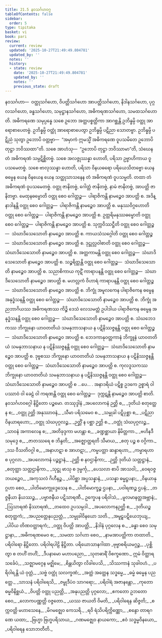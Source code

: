 ```yaml
---
title: 21.5 နဝသင်္ဂဟဝဂ္ဂ
tableOfContents: false
sidebar:
  order: 5
type: tipitaka
basket: vi
book: pari
review:
  current: review
  updated: '2025-10-27T21:49:49.804781'
  updated_by: ''
  notes: ''
  history:
  - state: review
    date: '2025-10-27T21:49:49.804781'
    updated_by: ''
    notes: ''
    previous_state: draft
---
```



<ReviewStatus review={frontmatter.review} showDetails={true} />

<HypothesisAnnotation frontmatter={frontmatter} />

<DynamicBreadcrumb />

<Division number="501" book="pari" e="ch" v="5" p="387">

<Paragraph number="2434" book="pari">
နဝသင်္ဂဟာ—  ဝတ္ထုသင်္ဂဟော, ဝိပတ္တိသင်္ဂဟော အာပတ္တိသင်္ဂဟော, နိဒါနသင်္ဂဟော, ပုဂ္ဂလသင်္ဂဟော, ခန္ဓသင်္ဂဟော, သမုဋ္ဌာနသင်္ဂဟော, အဓိကရဏသင်္ဂဟော, သမထသင်္ဂဟောတိ.
</Paragraph>

<Paragraph number="2435" book="pari">
အဓိကရဏေ သမုပ္ပန္နေ သစေ ဥဘော အတ္ထပစ္စတ္ထိကာ အာဂစ္ဆန္တိ ဥဘိန္နမ္ပိ ဝတ္ထု အာရောစာပေတဗ္ဗံ. ဥဘိန္နမ္ပိ ဝတ္ထုံ အာရောစာပေတွာ ဥဘိန္နမ္ပိ ပဋိညာ သောတဗ္ဗာ. ဥဘိန္နမ္ပိ ပဋိညံ သုတွာ ဥဘောပိ ဝတ္တဗ္ဗာ—  “အမှာကံ ဣမသ္မိံ အဓိကရဏေ ဝူပသမိတေ ဥဘောပိ တုဋ္ဌာ ဘဝိဿထာ”တိ. သစေ အာဟံသု—  “ဥဘောပိ တုဋ္ဌာ ဘဝိဿာမာ”တိ, သံဃေန တံ အဓိကရဏံ သမ္ပဋိစ္ဆိတဗ္ဗံ. သစေ အလဇ္ဇုဿန္နာ ဟောတိ, ပရိသာ ဥဗ္ဗာဟိကာယ ဝူပသမေတဗ္ဗံ. သစေ ဗာလုဿန္နာ ဟောတိ, ပရိသာ ဝိနယဓရော ပရိယေသိတဗ္ဗော ယေန ဓမ္မေန ယေန ဝိနယေန ယေန သတ္ထုသာသနေန တံ အဓိကရဏံ ဝူပသမ္မတိ. တထာ တံ အဓိကရဏံ ဝူပသမေတဗ္ဗံ.
</Paragraph>

<Paragraph number="2436" book="pari">
ဝတ္ထု ဇာနိတဗ္ဗံ, ဂေါတ္တံ ဇာနိတဗ္ဗံ, နာမံ ဇာနိတဗ္ဗံ, အာပတ္တိ ဇာနိတဗ္ဗာ.
</Paragraph>

<Paragraph number="2437" book="pari">
မေထုနဓမ္မောတိ ဝတ္ထု စေဝ ဂေါတ္တဉ္စ—  ပါရာဇိကန္တိ နာမဉ္စေဝ အာပတ္တိ စ.
</Paragraph>

<Paragraph number="2438" book="pari">
အဒိန္နာဒါနန္တိ ဝတ္ထု စေဝ ဂေါတ္တဉ္စ—  ပါရာဇိကန္တိ နာမဉ္စေဝ အာပတ္တိ စ.
</Paragraph>

<Paragraph number="2439" book="pari">
မနုဿဝိဂ္ဂဟောတိ ဝတ္ထု စေဝ ဂေါတ္တဉ္စ—  ပါရာဇိကန္တိ နာမဉ္စေဝ အာပတ္တိ စ.
</Paragraph>

<Paragraph number="2440" book="pari">
ဥတ္တရိမနုဿဓမ္မောတိ ဝတ္ထု စေဝ ဂေါတ္တဉ္စ—  ပါရာဇိကန္တိ နာမဉ္စေဝ အာပတ္တိ စ.
</Paragraph>

<Paragraph number="2441" book="pari">
သုက္ကဝိဿဋ္ဌီတိ ဝတ္ထု စေဝ ဂေါတ္တဉ္စ—  သံဃာဒိသေသောတိ နာမဉ္စေဝ အာပတ္တိ စ.
</Paragraph>

<Paragraph number="2442" book="pari">
ကာယသံသဂ္ဂေါတိ ဝတ္ထု စေဝ ဂေါတ္တဉ္စ—  သံဃာဒိသေသောတိ နာမဉ္စေဝ အာပတ္တိ စ.
</Paragraph>

<Paragraph number="2443" book="pari">
ဒုဋ္ဌုလ္လဝါစာတိ ဝတ္ထု စေဝ ဂေါတ္တဉ္စ—  သံဃာဒိသေသောတိ နာမဉ္စေဝ အာပတ္တိ စ.
</Paragraph>

<Paragraph number="2444" book="pari">
အတ္တကာမန္တိ ဝတ္ထု စေဝ ဂေါတ္တဉ္စ—  သံဃာဒိသေသောတိ နာမဉ္စေဝ အာပတ္တိ စ.
</Paragraph>

<Paragraph number="2445" book="pari">
သဉ္စရိတ္တန္တိ ဝတ္ထု စေဝ ဂေါတ္တဉ္စ—  သံဃာဒိသေသောတိ နာမဉ္စေဝ အာပတ္တိ စ.
</Paragraph>

<Paragraph number="2446" book="pari">
သညာစိကာယ ကုဋိံ ကာရာပနန္တိ ဝတ္ထု စေဝ ဂေါတ္တဉ္စ—  သံဃာဒိသေသောတိ နာမဉ္စေဝ အာပတ္တိ စ.
</Paragraph>

<Paragraph number="2447" book="pari">
မဟလ္လကံ ဝိဟာရံ ကာရာပနန္တိ ဝတ္ထု စေဝ ဂေါတ္တဉ္စ—  သံဃာဒိသေသောတိ နာမဉ္စေဝ အာပတ္တိ စ.
</Paragraph>

<Paragraph number="2448" book="pari">
ဘိက္ခုံ အမူလကေန ပါရာဇိကေန ဓမ္မေန အနုဒ္ဓံသနန္တိ ဝတ္ထု စေဝ ဂေါတ္တဉ္စ—  သံဃာဒိသေသောတိ နာမဉ္စေဝ အာပတ္တိ စ.
</Paragraph>

<Paragraph number="2449" book="pari">
ဘိက္ခုံ အညဘာဂိယဿ အဓိကရဏဿ ကိဉ္စိ ဒေသံ လေသမတ္တံ ဥပါဒါယ ပါရာဇိကေန ဓမ္မေန အနုဒ္ဓံသနန္တိ ဝတ္ထု စေဝ ဂေါတ္တဉ္စ—  သံဃာဒိသေသောတိ နာမဉ္စေဝ အာပတ္တိ စ.
</Paragraph>

<Paragraph number="2450" book="pari">
သံဃဘေဒကဿ ဘိက္ခုနော ယာဝတတိယံ သမနုဘာသနာယ န ပဋိနိဿဇ္ဇနန္တိ ဝတ္ထု စေဝ ဂေါတ္တဉ္စ—  သံဃာဒိသေသောတိ နာမဉ္စေဝ အာပတ္တိ စ.
</Paragraph>

<Paragraph number="2451" book="pari">
ဘေဒကာနုဝတ္တကာနံ ဘိက္ခူနံ ယာဝတတိယံ သမနုဘာသနာယ န ပဋိနိဿဇ္ဇနန္တိ ဝတ္ထု စေဝ ဂေါတ္တဉ္စ—  သံဃာဒိသေသောတိ နာမဉ္စေဝ အာပတ္တိ စ.
</Paragraph>

<Paragraph number="2452" book="pari">
ဒုဗ္ဗစဿ ဘိက္ခုနော ယာဝတတိယံ သမနုဘာသနာယ န ပဋိနိဿဇ္ဇနန္တိ ဝတ္ထု စေဝ ဂေါတ္တဉ္စ—  သံဃာဒိသေသောတိ နာမဉ္စေဝ အာပတ္တိ စ.
</Paragraph>

<Paragraph number="2453" book="pari">
ကုလဒူသကဿ ဘိက္ခုနော ယာဝတတိယံ သမနုဘာသနာယ န ပဋိနိဿဇ္ဇနန္တိ ဝတ္ထု စေဝ ဂေါတ္တဉ္စ—  သံဃာဒိသေသောတိ နာမဉ္စေဝ အာပတ္တိ စ …ပေ… .
</Paragraph>

<Paragraph number="2454" book="pari">
အနာဒရိယံ ပဋိစ္စ ဥဒကေ ဥစ္စာရံ ဝါ ပဿာဝံ ဝါ ခေဠံ ဝါ ကရဏန္တိ ဝတ္ထု စေဝ ဂေါတ္တဉ္စ—  ဒုက္ကဋန္တိ နာမဉ္စေဝ အာပတ္တိ စာတိ.

</Paragraph>
</Division>

<Paragraph number="2455" type="center" book="pari">
နဝသင်္ဂဟဝဂ္ဂေါ နိဋ္ဌိတော ပဉ္စမော.



</Paragraph>

<Paragraph number="2456" type="center" book="pari">
တဿုဒ္ဒါနံ


</Paragraph>

<Paragraph number="2457" type="verses" book="pari">
_အပလောကနံ ဉတ္တိ စ,_  
_ဒုတိယံ စတုတ္ထေန စ;_  
_ဝတ္ထု ဉတ္တိ အနုဿာဝနံ,_  
_သီမာ ပရိသမေဝ စ._  

</Paragraph>

<Paragraph number="2458" type="verses" book="pari">
_သမ္မုခါ ပဋိပုစ္ဆာ စ,_  
_ပဋိညာ ဝိနယာရဟော;_  
_ဝတ္ထု သံဃပုဂ္ဂလဉ္စ,_  
_ဉတ္တိံ န ပစ္ဆာ ဉတ္တိ စ._  

</Paragraph>

<Paragraph number="2459" type="verses" book="pari">
_ဝတ္ထုံ သံဃပုဂ္ဂလဉ္စ,_  
_သာဝနံ အကာလေန စ;_  
_အတိခုဒ္ဒကာ မဟန္တာ စ,_  
_ခဏ္ဍစ္ဆာယာ နိမိတ္တကာ._  

</Paragraph>

<Paragraph number="2460" type="verses" book="pari">
_ဗဟိနဒီ သမုဒ္ဒေ စ,_  
_ဇာတဿရေ စ ဘိန္ဒတိ;_  
_အဇ္ဈောတ္ထရတိ သီမာယ,_  
_စတု ပဉ္စ စ ဝဂ္ဂိကာ._  

</Paragraph>

<Paragraph number="2461" type="verses" book="pari">
_ဒသ ဝီသတိဝဂ္ဂါ စ,_  
_အနာဟဋာ စ အာဟဋာ;_  
_ကမ္မပတ္တာ ဆန္ဒာရဟာ,_  
_ကမ္မာရဟာ စ ပုဂ္ဂလာ._  

</Paragraph>

<Paragraph number="2462" type="verses" book="pari">
_အပလောကနံ ပဉ္စဋ္ဌာနံ,_  
_ဉတ္တိ စ နဝဌာနိကာ;_  
_ဉတ္တိ ဒုတိယံ သတ္တဋ္ဌာနံ,_  
_စတုတ္ထာ သတ္တဌာနိကာ._  

</Paragraph>

<Paragraph number="2463" type="verses" book="pari">
_သုဋ္ဌု ဖာသု စ ဒုမ္မင်္ကု,_  
_ပေသလာ စာပိ အာသဝါ;_  
_ဝေရဝဇ္ဇဘယဉ္စေဝ,_  
_အကုသလံ ဂိဟီနဉ္စ._  

</Paragraph>

<Paragraph number="2464" type="verses" book="pari">
_ပါပိစ္ဆာ အပ္ပသန္နာနံ,_  
_ပသန္နာ ဓမ္မဋ္ဌပနာ;_  
_ဝိနယာနုဂ္ဂဟာ စေဝ,_  
_ပါတိမောက္ခုဒ္ဒေသေန စ._  

</Paragraph>

<Paragraph number="2465" type="verses" book="pari">
_ပါတိမောက္ခဉ္စ ဌပနာ,_  
_ပဝါရဏဉ္စ ဌပနံ;_  
_တဇ္ဇနီယာ နိယဿဉ္စ,_  
_ပဗ္ဗာဇနီယ ပဋိသာရဏီ._  

</Paragraph>

<Paragraph number="2466" type="verses" book="pari">
ဥက္ခေပန ပရိဝါသံ,_  
_မူလမာနတ္တအဗ္ဘာနံ;_  
_ဩသာရဏံ နိဿာရဏံ,_  
_တထေဝ ဥပသမ္ပဒါ._  

</Paragraph>

<Paragraph number="2467" type="verses" book="pari">
_အပလောကနဉတ္တိ စ,_  
_ဒုတိယဉ္စ စတုတ္ထကံ;_  
_အပညတ္တေနုပညတ္တံ,_  
_သမ္မုခါဝိနယော သတိ._  

</Paragraph>

<Paragraph number="2468" type="verses" book="pari">
_အမူဠှပဋိယေဘုယျ,_  
_ပါပိယ တိဏဝတ္ထာရကံ;_  
_ဝတ္ထု ဝိပတ္တိ အာပတ္တိ,_  
_နိဒါနံ ပုဂ္ဂလေန စ._  

</Paragraph>

<Paragraph number="2469" type="verses" book="pari">
_ခန္ဓာ စေဝ သမုဋ္ဌာနာ,_  
_အဓိကရဏမေဝ စ;_  
_သမထာ သင်္ဂဟာ စေဝ,_  
_နာမအာပတ္တိကာ တထာတိ._  


</Paragraph>

<Paragraph number="2470" type="center" book="pari">
ပရိဝါရော နိဋ္ဌိတော.



</Paragraph>

<Paragraph number="2471" type="center" book="pari">
ပရိဝါရပါဠိ နိဋ္ဌိတာ.



</Paragraph>

<Paragraph number="2472" type="center" book="pari">
ပရိယောသာနဂါထာ


</Paragraph>

<Paragraph number="2473" type="verses" book="pari">
_ဗုဗ္ဗာစရိယမဂ္ဂဉ္စ,_  
_ပုစ္ဆိတွာ စ တဟိံ တဟိံ;_  
_ဒီပနာမော မဟာပညော,_  
_သုတဓာရိံ ဝိစက္ခဏော._  

</Paragraph>

<Paragraph number="2474" type="verses" book="pari">
ဣမံ ဝိတ္ထာရသင်္ခေပံ,_  
_သဇ္ဈာမဂ္ဂေန မဇ္ဈိမေ;_  
_စိန္တယိတွာ လိခါပေသိ,_  
_သိဿကာနံ သုခါဝဟံ._  

</Paragraph>

<Paragraph number="2475" type="verses" book="pari">
_ပရိဝါရန္တိ ယံ ဝုတ္တံ,_  
_သဗ္ဗံ ဝတ္ထုံ သလက္ခဏံ;_  
_အတ္ထံ အတ္ထေန သဒ္ဓမ္မေ,_  
_ဓမ္မံ ဓမ္မေန ပညတ္တေ._  

</Paragraph>

<Paragraph number="2476" type="verses" book="pari">
_သာသနံ ပရိဝါရေသိ,_  
_ဇမ္ဗုဒီပံဝ သာဂရော;_  
_ပရိဝါရံ အဇာနန္တော,_  
_ကုတော ဓမ္မဝိနိစ္ဆယံ._  

</Paragraph>

<Paragraph number="2477" type="verses" book="pari">
_ဝိပတ္တိ ဝတ္ထု ပညတ္တိ,_  
_အနုပညတ္တိ ပုဂ္ဂလော;_  
_ဧကတော ဥဘတော စေဝ,_  
_လောကပဏ္ဏတ္တိ ဝဇ္ဇတော._  

</Paragraph>

<Paragraph number="2478" type="verses" book="pari">
_ယဿ ဇာယတိ ဝိမတိ,_  
_ပရိဝါရေန ဆိဇ္ဇတိ;_  
_စက္ကဝတ္တိ မဟာသေနေ,_  
_မိဂမဇ္ဈေဝ ကေသရိ._  

</Paragraph>

<Paragraph number="2479" type="verses" book="pari">
_ရဝိ ရံသိပရိက္ကိဏ္ဏော,_  
_စန္ဒော တာရဂဏေ ယထာ;_  
_ဗြဟ္မာ ဗြဟ္မပရိသာယ,_  
_ဂဏမဇ္ဈေဝ နာယကော;_  
_ဧဝံ သဒ္ဓမ္မဝိနယော,_  
_ပရိဝါရေန သောဘတီတိ._
</Paragraph>